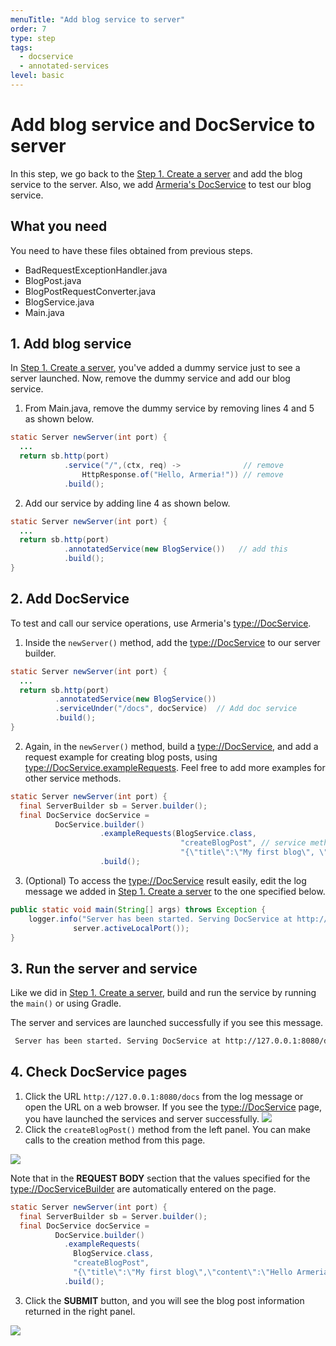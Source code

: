```yaml
---
menuTitle: "Add blog service to server"
order: 7
type: step
tags:
  - docservice
  - annotated-services
level: basic
---
```


# Add blog service and DocService to server

In this step, we go back to the [Step 1. Create a server](./tutorial-blog-rest-step1) and add the blog service to the server. Also, we add [Armeria's DocService](/docs/server-docservice) to test our blog service.

<TutorialSteps current={7} />

## What you need

You need to have these files obtained from previous steps.

- BadRequestExceptionHandler.java
- BlogPost.java
- BlogPostRequestConverter.java
- BlogService.java
- Main.java

## 1. Add blog service

In [Step 1. Create a server](./tutorial-blog-rest-step1), you've added a dummy service just to see a server launched. Now, remove the dummy service and add our blog service.

1. From Main.java, remove the dummy service by removing lines 4 and 5 as shown below.
  ```java filename=Main.java highlight=4,5
  static Server newServer(int port) {
    ...
    return sb.http(port)
              .service("/",(ctx, req) ->              // remove
                  HttpResponse.of("Hello, Armeria!")) // remove
              .build();
  ```
2. Add our service by adding line 4 as shown below.
  ```java filename=Main.java highlight=4
  static Server newServer(int port) {
    ...
    return sb.http(port)
              .annotatedService(new BlogService())   // add this
              .build();
  }
  ```

## 2. Add DocService

To test and call our service operations, use Armeria's <type://DocService>.

1. Inside the `newServer()` method, add the <type://DocService> to our server builder.
  ```java filename=Main.java highlight=5
  static Server newServer(int port) {
    ...
    return sb.http(port)
            .annotatedService(new BlogService())
            .serviceUnder("/docs", docService)  // Add doc service
            .build();
  }
  ```
2. Again, in the `newServer()` method, build a <type://DocService>, and add a request example for creating blog posts, using <type://DocService.exampleRequests>. Feel free to add more examples for other service methods.
  ```java filename=Main.java highlight=3-9
  static Server newServer(int port) {
    final ServerBuilder sb = Server.builder();
    final DocService docService =
            DocService.builder()
                      .exampleRequests(BlogService.class,
                                        "createBlogPost", // service method name
                                        "{\"title\":\"My first blog\", \"content\":\"Hello Armeria!\"}")
                      .build();
  ```
3. (Optional) To access the <type://DocService> result easily, edit the log message we added in [Step 1. Create a server](./tutorial-blog-rest-step1) to the one specified below.
  ```java filename=Main.java highlight=2
  public static void main(String[] args) throws Exception {
      logger.info("Server has been started. Serving DocService at http://127.0.0.1:{}/docs",
                server.activeLocalPort());
  }
  ```

## 3. Run the server and service

Like we did in [Step 1. Create a server](/tutorial-blog-rest-step1#4-run-the-server-and-service), build and run the service by running the `main()` or using Gradle.

The server and services are launched successfully if you see this message.

```bash
 Server has been started. Serving DocService at http://127.0.0.1:8080/docs
```

## 4. Check DocService pages

1. Click the URL `http://127.0.0.1:8080/docs` from the log message or open the URL on a web browser. If you see the <type://DocService> page, you have launched the services and server successfully.
  ![](../../images/tutorial_blogservice_docservice.png)
2. Click the `createBlogPost()` method from the left panel. You can make calls to the creation method from this page.

  ![](../../images/tutorial_blogservice_reqex.png)

  Note that in the **REQUEST BODY** section that the values specified for the <type://DocServiceBuilder> are automatically entered on the page.
  ```java filename=Main.java highlight=5-8
  static Server newServer(int port) {
    final ServerBuilder sb = Server.builder();
    final DocService docService =
            DocService.builder()
              .exampleRequests(
                BlogService.class,
                "createBlogPost",
                "{\"title\":\"My first blog\",\"content\":\"Hello Armeria!\"}")
              .build();
  ```
3. Click the **SUBMIT** button, and you will see the blog post information returned in the right panel.

  ![](../../images/tutorial_blogservice_return.png)